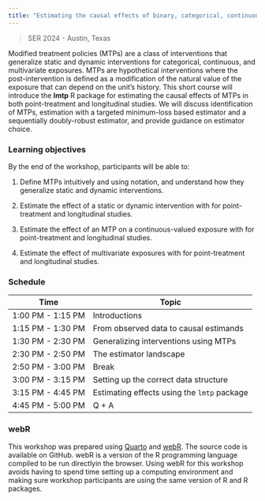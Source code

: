 ```yaml
---
title: "Estimating the causal effects of binary, categorical, continuous, and multivariate exposures in R"
---
```


> SER 2024 - Austin, Texas

::: {.callout-tip appearance="minimal" icon="false"}
Modified treatment policies (MTPs) are a class of interventions that generalize static and dynamic interventions for categorical, continuous, and multivariate exposures. MTPs are hypothetical interventions where the post-intervention is defined as a modification of the natural value of the exposure that can depend on the unit’s history. This short course will introduce the **lmtp** R package for estimating the causal effects of MTPs in both point-treatment and longitudinal studies. We will discuss identification of MTPs, estimation with a targeted minimum-loss based estimator and a sequentially doubly-robust estimator, and provide guidance on estimator choice.
:::

### Learning objectives

By the end of the workshop, participants will be able to:

1.  Define MTPs intuitively and using notation, and understand how they generalize static and dynamic interventions.

2.  Estimate the effect of a static or dynamic intervention with \textbf{lmtp} for point-treatment and longitudinal studies.

3.  Estimate the effect of an MTP on a continuous-valued exposure with \textbf{lmtp} for point-treatment and longitudinal studies.

4.  Estimate the effect of multivariate exposures with \textbf{lmtp} for point-treatment and longitudinal studies.

### Schedule

| Time              | Topic                                       |
|-------------------|---------------------------------------------|
| 1:00 PM - 1:15 PM | Introductions                               |
| 1:15 PM - 1:30 PM | From observed data to causal estimands      |
| 1:30 PM - 2:30 PM | Generalizing interventions using MTPs       |
| 2:30 PM - 2:50 PM | The estimator landscape                     |
| 2:50 PM - 3:00 PM | Break                                       |
| 3:00 PM - 3:15 PM | Setting up the correct data structure       |
| 3:15 PM - 4:45 PM | Estimating effects using the `lmtp` package |
| 4:45 PM - 5:00 PM | Q + A                                       |

### webR

This workshop was prepared using [Quarto](https://quarto.org/) and [webR](https://docs.r-wasm.org/webr/latest/). The source code is available on GitHub. webR is a version of the R programming language compiled to be run directlyin the browser. Using webR for this workshop avoids having to spend time setting up a computing environment and making sure workshop participants are using the same version of R and R packages.
